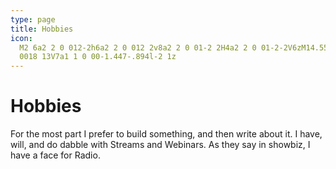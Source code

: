 ```yaml
---
type: page
title: Hobbies
icon:
  M2 6a2 2 0 012-2h6a2 2 0 012 2v8a2 2 0 01-2 2H4a2 2 0 01-2-2V6zM14.553 7.106A1 1 0 0014 8v4a1 1 0 00.553.894l2 1A1 1 0
  0018 13V7a1 1 0 00-1.447-.894l-2 1z
---
```



# Hobbies

For the most part I prefer to build something, and then write about it. I have, will, and do dabble with Streams and
Webinars. As they say in showbiz, I have a face for Radio.

<AllHobbies />
